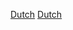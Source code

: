 {{Portal box|荷蘭|體育運動}}
{{Year by category
|m=2
|c=0
|d=1
|y=4
|cat=荷蘭體育
|sortkey=體育
|parent=各年份荷蘭體育
|subcat=2014年荷蘭
}}

[[Category:2014年各國體育|Dutch]]
[[Category:2014年歐洲體育|Dutch]]